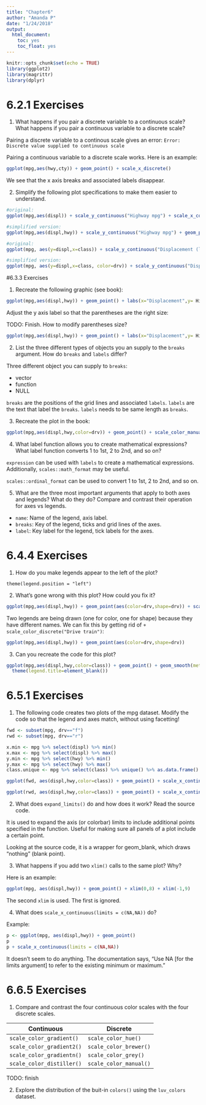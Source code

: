 ```yaml
---
title: "Chapter6"
author: "Amanda P"
date: "1/24/2018"
output: 
  html_document:
    toc: yes
    toc_float: yes
---
```


```r
knitr::opts_chunk$set(echo = TRUE)
library(ggplot2)
library(magrittr)
library(dplyr)
```
# 6.2.1 Exercises

1. What happens if you pair a discrete variable to a continuous scale? What happens if you pair a continuous variable to a discrete scale?

Pairing a discrete variable to a continous scale gives an error: `Error: Discrete value supplied to continuous scale`

Pairing a continuous variable to a discrete scale works. Here is an example:

```r
ggplot(mpg,aes(hwy,cty)) + geom_point() + scale_x_discrete()
```

We see that the x axis breaks and associated labels disappear. 

2. Simplify the following plot specifications to make them easier to understand.

```r
#original:
ggplot(mpg,aes(displ)) + scale_y_continuous("Highway mpg") + scale_x_continuous() + geom_point(aes(y=hwy))

#simplified version:
ggplot(mpg,aes(displ,hwy)) + scale_y_continuous("Highway mpg") + geom_point()
```

```r
#original:
ggplot(mpg, aes(y=displ,x=class)) + scale_y_continuous("Displacement (l)") + scale_x_discrete("Care type") + scale_x_discrete("Type of car") + scale_color_discrete() + geom_point(aes(color=drv)) + scale_color_discrete("Drive\ntrain")

#simplified version:
ggplot(mpg, aes(y=displ,x=class, color=drv)) + scale_y_continuous("Displacement (l)") + scale_x_discrete("Type of car") + geom_point() + scale_color_discrete("Drive\ntrain")
```


#6.3.3 Exercises

1. Recreate the following graphic (see book):


```r
ggplot(mpg,aes(displ,hwy)) + geom_point() + labs(x="Displacement",y= Highway~(frac(miles,gallon))) + scale_x_continuous(breaks = 2:7,labels=c("2L","3L","4L","5L","6L","7L"))
```

Adjust the y axis label so that the parentheses are the right size:

TODO: Finish. How to modify parentheses size?

```r
ggplot(mpg,aes(displ,hwy)) + geom_point() + labs(x="Displacement",y= Highway~(frac(miles,gallon))) + scale_x_continuous(breaks = 2:7,labels=c("2L","3L","4L","5L","6L","7L"))
```


2. List the three different types of objects you an supply to the `breaks` argument. How do `breaks` and `labels` differ?

Three different object you can supply to `breaks`:

* vector
* function
* NULL

`breaks` are the positions of the grid lines and associated `labels`. `labels` are the text that label the `breaks`. `labels` needs to be same length as `breaks`.

3. Recreate the plot in the book:

```r
ggplot(mpg,aes(displ,hwy,color=drv)) + geom_point() + scale_color_manual(labels = c("4wd", "fwd", "rwd"), values = c("hotpink", "green", "blue"))
```


4. What label function allows you to create mathematical expressions? What label function converts 1 to 1st, 2 to 2nd, and so on?

`expression` can be used with `labels` to create a mathematical expressions. Additionally, `scales::math_format` may be useful.

`scales::ordinal_format` can be used to convert 1 to 1st, 2 to 2nd, and so on. 

5. What are the three most important arguments that apply to both axes and legends? What do they do? Compare and contrast their operation for axes vs legends.

* `name`: Name of the legend,  axis label.
* `breaks`: Key of the legend, ticks and grid lines of the axes.
* `label`: Key label for the legend, tick labels for the axes.

# 6.4.4 Exercises

1. How do you make legends appear to the left of the plot?

`theme(legend.position = "left")`

2. What's gone wrong with this plot? How could you fix it?

```r
ggplot(mpg,aes(displ,hwy)) + geom_point(aes(color=drv,shape=drv)) + scale_color_discrete("Drive train")
```

Two legends are being drawn (one for color, one for shape) because they have different names. We can fix this by getting rid of `+ scale_color_discrete("Drive train")`:

```r
ggplot(mpg,aes(displ,hwy)) + geom_point(aes(color=drv,shape=drv)) 
```


3. Can you recreate the code for this plot?

```r
ggplot(mpg,aes(displ,hwy,color=class)) + geom_point() + geom_smooth(method="lm",se=FALSE) + theme(legend.position = "bottom",legend.title = NULL) + guides(color = guide_legend(nrow = 1)) + 
  theme(legend.title=element_blank())
```


# 6.5.1 Exercises

1. The following code creates two plots of the mpg dataset. Modify the code so that the legend and axes match, without using facetting!

```r
fwd <- subset(mpg, drv=="f")
rwd <- subset(mpg, drv=="r")

x.min <- mpg %>% select(displ) %>% min()
x.max <- mpg %>% select(displ) %>% max()
y.min <- mpg %>% select(hwy) %>% min()
y.max <- mpg %>% select(hwy) %>% max()
class.unique <- mpg %>% select(class) %>% unique() %>% as.data.frame()

ggplot(fwd, aes(displ,hwy,color=class)) + geom_point() + scale_x_continuous(limits=c(x.min,x.max))+ scale_y_continuous(limits=c(y.min,y.max)) + scale_colour_discrete(limits = class.unique$class) 

ggplot(rwd, aes(displ,hwy,color=class)) + geom_point() + scale_x_continuous(limits=c(x.min,x.max)) + scale_y_continuous(limits=c(y.min,y.max)) + scale_colour_discrete(limits = class.unique$class) 
```


2. What does `expand_limits()` do and how does it work? Read the source code.

It is used to expand the axis (or colorbar) limits to include additional points specified in the function. Useful for making sure all panels of a plot include a certain point.

Looking at the source code, it is a wrapper for geom_blank, which draws "nothing" (blank point). 

3. What happens if you add two `xlim()` calls to the same plot? Why?

Here is an example:

```r
ggplot(mpg, aes(displ,hwy)) + geom_point() + xlim(0,8) + xlim(-1,9)
```

The second `xlim` is used. The first is ignored.

4. What does `scale_x_continuous(limits = c(NA,NA))` do?

Example:

```r
p <- ggplot(mpg, aes(displ,hwy)) + geom_point()
p
p + scale_x_continuous(limits = c(NA,NA))
```

It doesn't seem to do anything. The documentation says, "Use NA [for the limits argument] to refer to the existing minimum or maximum."

# 6.6.5 Exercises

1. Compare and contrast the four continuous color scales with the four discrete scales.

Continuous                | Discrete
------------------------- |----------------------- 
`scale_color_gradient()`  | `scale_color_hue()`
`scale_color_gradient2()` | `scale_color_brewer()`
`scale_color_gradientn()` | `scale_color_grey()`
`scale_color_distiller()` | `scale_color_manual()`

TODO: finish

2. Explore the distribution of the buit-in `colors()` using the `luv_colors` dataset.

